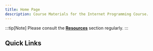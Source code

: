 ```yaml
---
title: Home Page
description: Course Materials for the Internet Programming Course.
---
```



:::tip[Note]
Please consult the **[Resources](../resources/references/)** section regularly.
:::

## Quick Links

<CardGrid>	
    <LinkCard title="HTML" href="/web-course/html/" />  
    <LinkCard title="CSS" href="/web-course/css/" />  
    <LinkCard title="JavaScript" href="/web-course/javascript/" />  		
</CardGrid>
